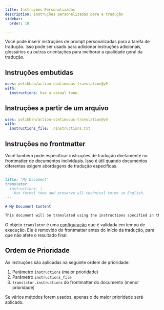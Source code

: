 ```yaml
---
title: Instruções Personalizadas
description: Instruções personalizadas para a tradução
sidebar:
  order: 10

---
```


Você pode inserir instruções de prompt personalizadas para a tarefa de tradução. Isso pode ser usado para adicionar instruções adicionais, glossários ou outras orientações para melhorar a qualidade geral da tradução.

## Instruções embutidas

```yaml title=".github/workflows/ct.yml" "instructions: Use a casual tone."
uses: pelikhan/action-continuous-translation@v0
with:
  instructions: Use a casual tone.
```

## Instruções a partir de um arquivo

```yaml title=".github/workflows/ct.yml" "instructions_file: ./instructions.txt"
uses: pelikhan/action-continuous-translation@v0
with:
  instructions_file: ./instructions.txt
```

## Instruções no frontmatter

Você também pode especificar instruções de tradução diretamente no frontmatter de documentos individuais. Isso é útil quando documentos diferentes exigem abordagens de tradução específicas.

```markdown title="example.md"
---
title: "My Document"
translator:
  instructions: |
    Use formal tone and preserve all technical terms in English.
---

# My Document Content

This document will be translated using the instructions specified in the frontmatter.
```

O objeto `translator` é uma [configuração](../../reference/configuration/) que é validada em tempo de execução. Ele é removido do frontmatter antes do início da tradução, para que não afete o resultado final.

## Ordem de Prioridade

As instruções são aplicadas na seguinte ordem de prioridade:

1. Parâmetro `instructions` (maior prioridade)
2. Parâmetro `instructions_file`
3. `translator.instructions` do frontmatter do documento (menor prioridade)

Se vários métodos forem usados, apenas o de maior prioridade será aplicado.
